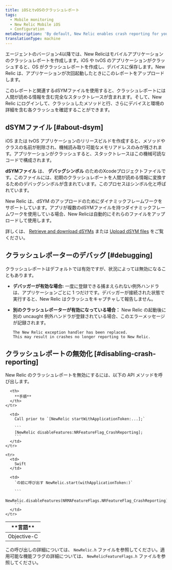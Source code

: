 ```yaml
---
title: iOSとtvOSのクラッシュレポート
tags:
  - Mobile monitoring
  - New Relic Mobile iOS
  - Configuration
metaDescription: 'By default, New Relic enables crash reporting for your mobile iOS apps to help track and diagnose crashes.'
translationType: machine
---
```


エージェントのバージョン4以降では、New Relicはモバイルアプリケーションのクラッシュレポートを作成します。iOS や tvOS のアプリケーションがクラッシュすると、OS がクラッシュレポートを作成し、デバイスに保存します。New Relic は、アプリケーションが次回起動したときにこのレポートをアップロードします。

このレポートと関連するdSYMファイルを使用すると、クラッシュレポートには人間が読める情報を含む完全なスタックトレースが含まれます。そして、New Relic にログインして、クラッシュしたメソッドと行、さらにデバイスと環境の詳細を含む各クラッシュを確認することができます。

## dSYMファイル [#about-dsym]

iOS または tvOS アプリケーションのリリースビルドを作成すると、メソッドやクラスの名前が削除され、機械読み取り可能なメモリアドレスのみが残されます。アプリケーションがクラッシュすると、スタックトレースはこの機械可読なコードで構成されます。

**dSYMファイル** は、 **デバッグシンボル** のためのXcodeプロジェクトファイルです。このファイルには、初期のクラッシュレポートを人間が読める情報に変換するためのデバッグシンボルが含まれています。このプロセスはシンボル化と呼ばれています。

New Relic は、dSYM のアップロードのためにダイナミックフレームワークをサポートしています。アプリが複数のdSYMファイルを持つダイナミックフレームワークを使用している場合、New Relicは自動的にそれらのファイルをアップロードして使用します。

詳しくは、 [Retrieve and download dSYMs](/docs/mobile-monitoring/new-relic-mobile-ios/install-configure/retrieve-upload-dsyms) または [Upload dSYM files](/docs/mobile-monitoring/new-relic-mobile-ios/install-configure/upload-dsyms-bitcode-apps) をご覧ください。

## クラッシュレポーターのデバッグ [#debugging]

クラッシュレポートはデフォルトでは有効ですが、状況によっては無効になることもあります。

* **デバッガーが有効な場合:** 一度に登録できる捕まえられない例外ハンドラは、アプリケーションごとに 1 つだけです。デバッガーが接続された状態で実行すると、New Relic はクラッシュをキャプチャして報告しません。

* **別のクラッシュレポーターが有効になっている場合：** New Relic の起動後に別の uncaught 例外ハンドラが登録されている場合、このエラーメッセージが記録されます。

  ```
  The New Relic exception handler has been replaced. 
  This may result in crashes no longer reporting to New Relic.
  ```

## クラッシュレポートの無効化 [#disabling-crash-reporting]

New Relic のクラッシュレポートを無効にするには、以下の API メソッドを呼び出します。

<table>
  <thead>
    <tr>
      <th style={{ width: "200px" }}>
        **言語**
      </th>

      <th>
        **手順**
      </th>
    </tr>
  </thead>

  <tbody>
    <tr>
      <td>
        Objective-C
      </td>

      <td>
        Call prior to `[NewRelic startWithApplicationToken:...];`

        ```
        [NewRelic disableFeatures:NRFeatureFlag_CrashReporting];
        ```
      </td>
    </tr>

    <tr>
      <td>
        Swift
      </td>

      <td>
        `の前に呼び出す NewRelic.start(withApplicationToken:)`

        ```
        NewRelic.disableFeatures(NRMAFeatureFlags.NRFeatureFlag_CrashReporting)
        ```
      </td>
    </tr>
  </tbody>
</table>

この呼び出しの詳細については、 `NewRelic.h` ファイルを参照してください。適用可能な機能フラグの詳細については、 `NewRelicFeatureFlags.h` ファイルを参照してください。